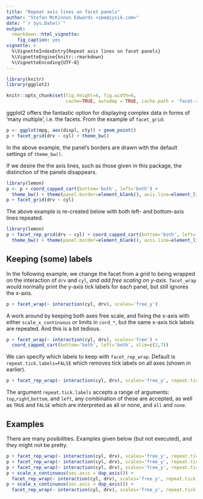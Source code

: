 ```yaml
---
title: "Repeat axis lines on facet panels"
author: "Stefan McKinnon Edwards <sme@iysik.com>"
date: "`r Sys.Date()`"
output:
  rmarkdown::html_vignette:
    fig_caption: yes
vignette: >
  %\VignetteIndexEntry{Repeat axis lines on facet panels}
  %\VignetteEngine{knitr::rmarkdown}
  %\VignetteEncoding{UTF-8}
---
```


```r
library(knitr)
library(ggplot2)

knitr::opts_chunk$set(fig.height=4, fig.width=6,
                      cache=TRUE, autodep = TRUE, cache.path = 'facet-rep-labels/')
```


ggplot2 offers the fantastic option for displaying complex data in forms of
'many multiple', i.e. the facets. From the example of `facet_grid`:

```r
p <- ggplot(mpg, aes(displ, cty)) + geom_point()
p + facet_grid(drv ~ cyl) + theme_bw()
```

In the above example, the panel's borders are drawn with the default settings
of `theme_bw()`.

If we desire the the axis lines, such as those given in this package,
the distinction of the panels disappears.

```r
library(lemon)
p <- p + coord_capped_cart(bottom='both', left='both') +
  theme_bw() + theme(panel.border=element_blank(), axis.line=element_line())
p + facet_grid(drv ~ cyl)
```

The above example is re-created below with both left- and bottom-axis lines repeated.

```r
library(lemon)
p + facet_rep_grid(drv ~ cyl) + coord_capped_cart(bottom='both', left='both') +
  theme_bw() + theme(panel.border=element_blank(), axis.line=element_line())
```

## Keeping (some) labels

In the following example, we change the facet from a grid to being wrapped on
the interaction of `drv` and `cyl`, *and add free scaling on y-axis*.
`facet_wrap` would normally print the y-axis tick labels for each panel,
but still ignores the x-axis.

```r
p + facet_wrap(~ interaction(cyl, drv), scales='free_y') 
```

A work around by keeping both axes free scale, and fixing the x-axis with either 
`scale_x_continuous` or limits in `cord_*`, but the same x-axis tick labels are
repeated. And this is a bit tedious.

```r
p + facet_wrap(~ interaction(cyl, drv), scales='free') + 
  coord_capped_cart(bottom='both', left='both', xlim=c(2,7))
```

We can specify which labels to keep with `facet_rep_wrap`. 
Default is `repeat.tick.labels=FALSE`
which removes tick labels on all axes (shown in earlier).

```r
p + facet_rep_wrap(~ interaction(cyl, drv), scales='free_y', repeat.tick.labels = 'left')
```

The argument `repeat.tick.labels` accepts a range of arguments: 
`top`,`right`,`bottom`, and `left`, any combination of these are accepted,
as well as
`TRUE` and `FALSE` which are interpreted as all or none,
and `all` and `none`.

## Examples

There are many posibilities. Examples given below (but not executed), and they
might not be pretty.

```r
p + facet_rep_wrap(~ interaction(cyl, drv), scales='free_y', repeat.tick.labels = 'all')
p + facet_rep_wrap(~ interaction(cyl, drv), scales='free_y', repeat.tick.labels = 'bottom')
p + facet_rep_wrap(~ interaction(cyl, drv), scales='free_y', repeat.tick.labels = 'left')
p + scale_x_continuous(sec.axis = dup_axis()) +
  facet_rep_wrap(~ interaction(cyl, drv), scales='free_y', repeat.tick.labels = 'all')
p + scale_x_continuous(sec.axis = dup_axis()) +
  facet_rep_wrap(~ interaction(cyl, drv), scales='free_y', repeat.tick.labels = c('top','left'))
```
